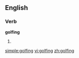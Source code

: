==English==
===Verb===
'''golfing'''
# {{present participle of|[[golf]]}}

[[simple:golfing]]
[[vi:golfing]]
[[zh:golfing]]
